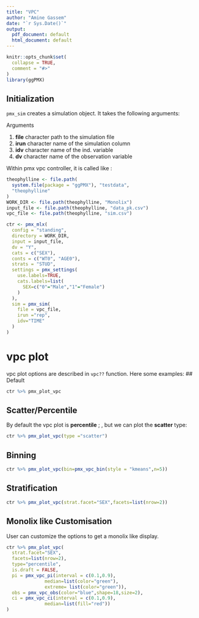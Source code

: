 ```yaml
---
title: "VPC"
author: "Amine Gassem"
date: "`r Sys.Date()`"
output:
  pdf_document: default
  html_document: default
---
```


```r
knitr::opts_chunk$set(
  collapse = TRUE,
  comment = "#>"
)
library(ggPMX)

```


## Initialization


`pmx_sim` creates a simulation object. It takes the following arguments:

Arguments

1. **file**	character path to the simulation file
2. **irun**	character name of the simulation column
3. **idv**	character name of the ind. variable
4. **dv**	character name of the observation variable

Within pmx vpc controller, it is called like : 

```r

theophylline <- file.path(
  system.file(package = "ggPMX"), "testdata",
  "theophylline"
)
WORK_DIR <- file.path(theophylline, "Monolix")
input_file <- file.path(theophylline, "data_pk.csv")
vpc_file <- file.path(theophylline, "sim.csv")

ctr <- pmx_mlx(
  config = "standing",
  directory = WORK_DIR,
  input = input_file,
  dv = "Y",
  cats = c("SEX"),
  conts = c("WT0", "AGE0"),
  strats = "STUD",
  settings = pmx_settings(
    use.labels=TRUE,
    cats.labels=list(
      SEX=c("0"="Male","1"="Female")
    )
  ),
  sim = pmx_sim(
    file = vpc_file,
    irun ="rep",
    idv="TIME"
  )
)


```

# vpc plot

vpc plot options are described in `vpc??` function. Here some examples:
## Default

```r
ctr %>% pmx_plot_vpc
```

## Scatter/Percentile

By default the vpc plot is **percentile** ; , but we can plot the **scatter** type:
```r
ctr %>% pmx_plot_vpc(type ="scatter")
```

## Binning

```r
ctr %>% pmx_plot_vpc(bin=pmx_vpc_bin(style = "kmeans",n=5))
```

## Stratification 

```r
ctr %>% pmx_plot_vpc(strat.facet="SEX",facets=list(nrow=2))
```
## Monolix like Customisation

User can customize the options to get a monolix like display.

```r
ctr %>% pmx_plot_vpc(
  strat.facet="SEX",
  facets=list(nrow=2),
  type="percentile",
  is.draft = FALSE,
  pi = pmx_vpc_pi(interval = c(0.1,0.9),
              median=list(color="green"),
              extreme= list(color="green")),
  obs = pmx_vpc_obs(color="blue",shape=18,size=2),
  ci = pmx_vpc_ci(interval = c(0.1,0.9),
              median=list(fill="red"))
)
```

